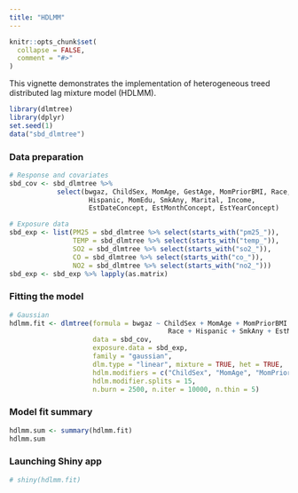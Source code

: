 ```yaml
---
title: "HDLMM"
---
```


```r
knitr::opts_chunk$set(
  collapse = FALSE,
  comment = "#>"
)
```

This vignette demonstrates the implementation of heterogeneous treed distributed lag mixture model (HDLMM).

```r
library(dlmtree)
library(dplyr)
set.seed(1)
data("sbd_dlmtree")
```

### Data preparation
```r
# Response and covariates
sbd_cov <- sbd_dlmtree %>% 
            select(bwgaz, ChildSex, MomAge, GestAge, MomPriorBMI, Race,
                    Hispanic, MomEdu, SmkAny, Marital, Income,
                    EstDateConcept, EstMonthConcept, EstYearConcept)

# Exposure data
sbd_exp <- list(PM25 = sbd_dlmtree %>% select(starts_with("pm25_")),
                TEMP = sbd_dlmtree %>% select(starts_with("temp_")),
                SO2 = sbd_dlmtree %>% select(starts_with("so2_")),
                CO = sbd_dlmtree %>% select(starts_with("co_")),
                NO2 = sbd_dlmtree %>% select(starts_with("no2_")))
sbd_exp <- sbd_exp %>% lapply(as.matrix)
```

### Fitting the model
```r
# Gaussian
hdlmm.fit <- dlmtree(formula = bwgaz ~ ChildSex + MomAge + MomPriorBMI +
                                        Race + Hispanic + SmkAny + EstMonthConcept,
                     data = sbd_cov,
                     exposure.data = sbd_exp,
                     family = "gaussian",
                     dlm.type = "linear", mixture = TRUE, het = TRUE,
                     hdlm.modifiers = c("ChildSex", "MomAge", "MomPriorBMI", "SmkAny"),
                     hdlm.modifier.splits = 15,
                     n.burn = 2500, n.iter = 10000, n.thin = 5)
```

### Model fit summary
```r
hdlmm.sum <- summary(hdlmm.fit)
hdlmm.sum
```

### Launching Shiny app
```r
# shiny(hdlmm.fit)
```

